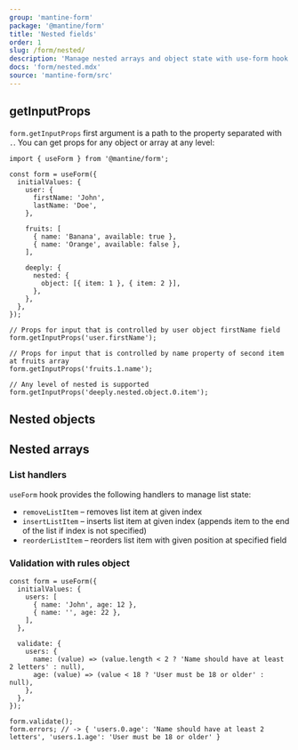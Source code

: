 ```yaml
---
group: 'mantine-form'
package: '@mantine/form'
title: 'Nested fields'
order: 1
slug: /form/nested/
description: 'Manage nested arrays and object state with use-form hook'
docs: 'form/nested.mdx'
source: 'mantine-form/src'
---
```



## getInputProps

`form.getInputProps` first argument is a path to the property separated with `.`.
You can get props for any object or array at any level:

```tsx
import { useForm } from '@mantine/form';

const form = useForm({
  initialValues: {
    user: {
      firstName: 'John',
      lastName: 'Doe',
    },

    fruits: [
      { name: 'Banana', available: true },
      { name: 'Orange', available: false },
    ],

    deeply: {
      nested: {
        object: [{ item: 1 }, { item: 2 }],
      },
    },
  },
});

// Props for input that is controlled by user object firstName field
form.getInputProps('user.firstName');

// Props for input that is controlled by name property of second item at fruits array
form.getInputProps('fruits.1.name');

// Any level of nested is supported
form.getInputProps('deeply.nested.object.0.item');
```

## Nested objects

<Demo data={FormDemos.nested} />

## Nested arrays

<Demo data={FormDemos.lists} />

### List handlers

`useForm` hook provides the following handlers to manage list state:

- `removeListItem` – removes list item at given index
- `insertListItem` – inserts list item at given index (appends item to the end of the list if index is not specified)
- `reorderListItem` – reorders list item with given position at specified field

### Validation with rules object

```tsx
const form = useForm({
  initialValues: {
    users: [
      { name: 'John', age: 12 },
      { name: '', age: 22 },
    ],
  },

  validate: {
    users: {
      name: (value) => (value.length < 2 ? 'Name should have at least 2 letters' : null),
      age: (value) => (value < 18 ? 'User must be 18 or older' : null),
    },
  },
});

form.validate();
form.errors; // -> { 'users.0.age': 'Name should have at least 2 letters', 'users.1.age': 'User must be 18 or older' }
```
